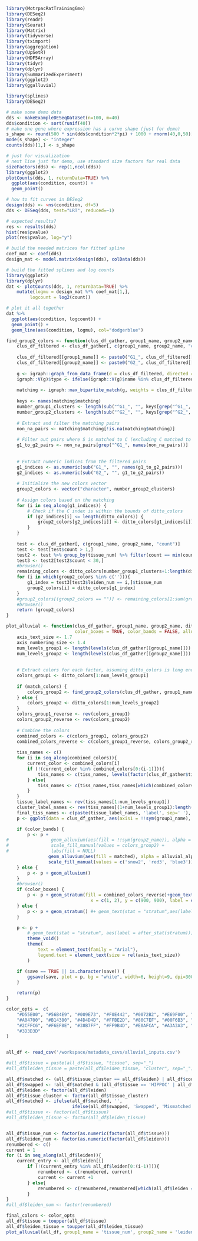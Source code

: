 ```r
library(MotrpacRatTraining6mo)
library(DESeq2)
library(readr)
library(Seurat)
library(Matrix)
library(tidyverse)
library(tximport)
library(aggregation)
library(UpSetR)
library(HDF5Array)
library(tidyr)
library(dplyr)
library(SummarizedExperiment)
library(ggplot2)
library(ggalluvial)

```

```r
library(splines)
library(DESeq2)

# make some demo data
dds <- makeExampleDESeqDataSet(n=100, m=40)
dds$condition <- sort(runif(40))
# make one gene where expression has a curve shape (just for demo)
s_shape <- round(500 * sin(dds$condition*2*pi) + 1000 + rnorm(40,0,50))
mode(s_shape) <- "integer"
counts(dds)[1,] <- s_shape

# just for visualization
# next line just for demo, use standard size factors for real data
sizeFactors(dds) <- rep(1,ncol(dds))
library(ggplot2)
plotCounts(dds, 1, returnData=TRUE) %>%
  ggplot(aes(condition, count)) +
  geom_point()

# how to fit curves in DESeq2
design(dds) <- ~ns(condition, df=5)
dds <- DESeq(dds, test="LRT", reduced=~1)

# expected results?
res <- results(dds)
hist(res$pvalue)
plot(res$pvalue, log="y")

# build the needed matrices for fitted spline
coef_mat <- coef(dds)
design_mat <- model.matrix(design(dds), colData(dds))

# build the fitted splines and log counts
library(ggplot2)
library(dplyr)
dat <- plotCounts(dds, 1, returnData=TRUE) %>%
    mutate(logmu = design_mat %*% coef_mat[1,],
         logcount = log2(count))

# plot it all together
dat %>%
  ggplot(aes(condition, logcount)) +
  geom_point() +
  geom_line(aes(condition, logmu), col="dodgerblue")
```

```r

find_group2_colors <- function(clus_df_gather, group1_name, group2_name, ditto_colors) {
    clus_df_filtered <- clus_df_gather[, c(group1_name, group2_name, "count")]
    
    clus_df_filtered[[group1_name]] <- paste0("G1_", clus_df_filtered[[group1_name]])
    clus_df_filtered[[group2_name]] <- paste0("G2_", clus_df_filtered[[group2_name]])
    
    g <- igraph::graph_from_data_frame(d = clus_df_filtered, directed = FALSE)
    igraph::V(g)$type <- ifelse(igraph::V(g)$name %in% clus_df_filtered[[group1_name]], TRUE, FALSE)
    
    matching <- igraph::max_bipartite_match(g, weights = clus_df_filtered$count)
    
    keys <- names(matching$matching)
    number_group1_clusters <- length(sub("^G1_", "", keys[grep("^G1_", keys)]))
    number_group2_clusters <- length(sub("^G2_", "", keys[grep("^G2_", keys)]))
    
    # Extract and filter the matching pairs
    non_na_pairs <- matching$matching[!is.na(matching$matching)]
    
    # Filter out pairs where S is matched to C (excluding C matched to S or NA)
    g1_to_g2_pairs <- non_na_pairs[grep("^G1_", names(non_na_pairs))]
    
    
    # Extract numeric indices from the filtered pairs
    g1_indices <- as.numeric(sub("G1_", "", names(g1_to_g2_pairs)))
    g2_indices <- as.numeric(sub("G2_", "", g1_to_g2_pairs))
    
    # Initialize the new colors vector
    group2_colors <- vector("character", number_group2_clusters)
    
    # Assign colors based on the matching
    for (i in seq_along(g1_indices)) {
        # Check if the C index is within the bounds of ditto_colors
        if (g2_indices[i] <= length(ditto_colors)) {
            group2_colors[g2_indices[i]] <- ditto_colors[g1_indices[i]]
        }
    }
    
    test <- clus_df_gather[, c(group1_name, group2_name, "count")]
    test <- test[test$count > 1,]
    test2 <- test %>% group_by(tissue_num) %>% filter(count == min(count))
    test3 <- test2[test2$count < 30,]
    #browser()
    remaining_colors <- ditto_colors[number_group1_clusters+1:length(ditto_colors)]
    for (i in which(group2_colors %in% c(''))){
        g1_index = test3[test3$leiden_num == i,]$tissue_num
        group2_colors[i] = ditto_colors[g1_index]
    }
    #group2_colors[(group2_colors == "")] <- remaining_colors[1:sum(group2_colors == "")]
    #browser()
    return (group2_colors)
}

plot_alluvial <- function(clus_df_gather, group1_name, group2_name, ditto_colors, 
                          color_boxes = TRUE, color_bands = FALSE, alluvial_alpha = 0.75, match_colors = TRUE, save = FALSE) {
    axis_text_size <- 1.7
    axis_numbering_size <- 1.4
    num_levels_group1 <- length(levels(clus_df_gather[[group1_name]]))
    num_levels_group2 <- length(levels(clus_df_gather[[group2_name]]))
    
    
    # Extract colors for each factor, assuming ditto_colors is long enough
    colors_group1 <- ditto_colors[1:num_levels_group1]
    
    if (match_colors) {
        colors_group2 <- find_group2_colors(clus_df_gather, group1_name, group2_name, ditto_colors)
    } else {
        colors_group2 <- ditto_colors[1:num_levels_group2]
    }
    colors_group1_reverse <- rev(colors_group1)
    colors_group2_reverse <- rev(colors_group2)
    
    # Combine the colors
    combined_colors <- c(colors_group1, colors_group2)
    combined_colors_reverse <- c(colors_group1_reverse, colors_group2_reverse)
    
    tiss_names <- c()
    for (i in seq_along(combined_colors)){
        current_color <- combined_colors[i]
        if (!(current_color %in% combined_colors[0:(i-1)])){
            tiss_names <- c(tiss_names, levels(factor(clus_df_gather$tissue))[i])
        } else{
            tiss_names <- c(tiss_names,tiss_names[which(combined_colors == current_color)[1]])
        }
    }
    tissue_label_names <- rev(tiss_names[1:num_levels_group1])
    cluster_label_names <- rev(tiss_names[(1+num_levels_group1):length(tiss_names)])
    final_tiss_names <- c(paste(tissue_label_names, 'label', sep=' '), paste(cluster_label_names, 'cluster', sep=' '))
    p <- ggplot(data = clus_df_gather, aes(axis1 = !!sym(group1_name), axis2 = !!sym(group2_name), y = count))

    if (color_bands) {
        p <- p +
#                geom_alluvium(aes(fill = !!sym(group2_name)), alpha = alluvial_alpha) +
#                scale_fill_manual(values = colors_group2) +
#                labs(fill = NULL)
                geom_alluvium(aes(fill = matched), alpha = alluvial_alpha) +
                scale_fill_manual(values = c('snow2', 'red3', 'blue3')) +labs(fill = NULL)+guides(fill='none')
    } else {
        p <- p + geom_alluvium()
    }
    #browser()
    if (color_boxes) {
        p <- p + geom_stratum(fill = combined_colors_reverse)+geom_text(stat = "stratum",aes(label = after_stat(final_tiss_names))) + annotate("text", 
                                x = c(1, 2), y = c(900, 900), label = c('Experimenter\n Sample Label','Transcriptome\n Cluster'), size = 5, fontface='bold', lineheight=.75) 
    } else {
        p <- p + geom_stratum() #+ geom_text(stat = "stratum",aes(label = after_stat(stratum)))
    }

    p <- p +
        # geom_text(stat = "stratum", aes(label = after_stat(stratum))) +
        theme_void()
        theme(
            text = element_text(family = "Arial"), 
            legend.text = element_text(size = rel(axis_text_size))
        )

    if (save == TRUE || is.character(save)) {
        ggsave(save, plot = p, bg = "white", width=6, height=9, dpi=300)
    }

    return(p)
}
```

```r
color_opts =  c(
    "#D55E00", "#56B4E9", "#009E73", "#F0E442", "#0072B2", "#E69F00", "#CC79A7", "#666666", "#AD7700", "#1C91D4", "#007756", "#D5C711", "#005685",
    "#A04700", "#B14380", "#4D4D4D", "#FFBE2D", "#80C7EF", "#00F6B3", "#F4EB71", "#06A5FF", "#FF8320", "#D99BBD", "#8C8C8C", "#FFCB57", "#9AD2F2",
    "#2CFFC6", "#F6EF8E", "#38B7FF", "#FF9B4D", "#E0AFCA", "#A3A3A3", "#8A5F00", "#1674A9", "#005F45", "#AA9F0D", "#00446B", "#803800", "#8D3666",
    "#3D3D3D"
)


all_df <- read_csv('/workspace/metadata_csvs/alluvial_inputs.csv')

#all_df$tissue = paste(all_df$tissue, "tissue", sep="_")
#all_df$leiden_tissue = paste(all_df$leiden_tissue, "cluster", sep="_")

all_df$matched <- (all_df$tissue_cluster == all_df$leiden) | all_df$count > 5
all_df$swapped <- !all_df$matched & (all_df$tissue == 'HIPPOC' | all_df$tissue == 'HYPOTH')
all_df$leiden <- factor(all_df$leiden)
all_df$tissue_cluster <- factor(all_df$tissue_cluster)
all_df$matched <- ifelse(all_df$matched, '', 
                         ifelse(all_df$swapped, 'Swapped', 'Mismatched'))
#all_df$tissue <- factor(all_df$tissue)
#all_df$leiden_tissue <- factor(all_df$leiden_tissue)


all_df$tissue_num <- factor(as.numeric(factor(all_df$tissue)))
all_df$leiden_num <- factor(as.numeric(factor(all_df$leiden)))
renumbered <- c()
current = 1
for (i in seq_along(all_df$leiden)){
    current_entry <- all_df$leiden[i]
        if (!(current_entry %in% all_df$leiden[0:(i-1)])){
            renumbered <- c(renumbered, current)
            current <- current +1
        } else{
            renumbered <- c(renumbered,renumbered[which(all_df$leiden == current_entry)[1]])
        }
}
#all_df$leiden_num <- factor(renumbered)

final_colors <- color_opts
all_df$tissue = toupper(all_df$tissue)
all_df$leiden_tissue = toupper(all_df$leiden_tissue)
plot_alluvial(all_df, group1_name = 'tissue_num', group2_name = 'leiden_num', ditto_colors = final_colors, color_boxes = TRUE, color_bands = TRUE, save = '/workspace/output/figure_1c.png')
```
